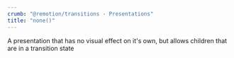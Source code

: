 ```yaml
---
crumb: "@remotion/transitions - Presentations"
title: "none()"
---
```


A presentation that has no visual effect on it's own, but allows children that are in a transition state
